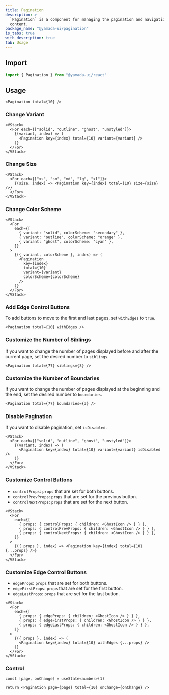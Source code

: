 ```yaml
---
title: Pagination
description: >-
  `Pagination` is a component for managing the pagination and navigation of
  content.
package_name: "@yamada-ui/pagination"
is_tabs: true
with_description: true
tab: Usage
---
```


## Import

```ts
import { Pagination } from "@yamada-ui/react"
```

## Usage

```tsx
<Pagination total={10} />
```

### Change Variant

```tsx
<VStack>
  <For each={["solid", "outline", "ghost", "unstyled"]}>
    {(variant, index) => (
      <Pagination key={index} total={10} variant={variant} />
    )}
  </For>
</VStack>
```

### Change Size

```tsx
<VStack>
  <For each={["xs", "sm", "md", "lg", "xl"]}>
    {(size, index) => <Pagination key={index} total={10} size={size} />}
  </For>
</VStack>
```

### Change Color Scheme

```tsx
<VStack>
  <For
    each={[
      { variant: "solid", colorScheme: "secondary" },
      { variant: "outline", colorScheme: "orange" },
      { variant: "ghost", colorScheme: "cyan" },
    ]}
  >
    {({ variant, colorScheme }, index) => (
      <Pagination
        key={index}
        total={10}
        variant={variant}
        colorScheme={colorScheme}
      />
    )}
  </For>
</VStack>
```

### Add Edge Control Buttons

To add buttons to move to the first and last pages, set `withEdges` to `true`.

```tsx
<Pagination total={10} withEdges />
```

### Customize the Number of Siblings

If you want to change the number of pages displayed before and after the current page, set the desired number to `siblings`.

```tsx
<Pagination total={77} siblings={3} />
```

### Customize the Number of Boundaries

If you want to change the number of pages displayed at the beginning and the end, set the desired number to `boundaries`.

```tsx
<Pagination total={77} boundaries={3} />
```

### Disable Pagination

If you want to disable pagination, set `isDisabled`.

```tsx
<VStack>
  <For each={["solid", "outline", "ghost", "unstyled"]}>
    {(variant, index) => (
      <Pagination key={index} total={10} variant={variant} isDisabled />
    )}
  </For>
</VStack>
```

### Customize Control Buttons

- `controlProps`: `props` that are set for both buttons.
- `controlPrevProps`: `props` that are set for the previous button.
- `controlNextProps`: `props` that are set for the next button.

```tsx
<VStack>
  <For
    each={[
      { props: { controlProps: { children: <GhostIcon /> } } },
      { props: { controlPrevProps: { children: <GhostIcon /> } } },
      { props: { controlNextProps: { children: <GhostIcon /> } } },
    ]}
  >
    {({ props }, index) => <Pagination key={index} total={10} {...props} />}
  </For>
</VStack>
```

### Customize Edge Control Buttons

- `edgeProps`: `props` that are set for both buttons.
- `edgeFirstProps`: `props` that are set for the first button.
- `edgeLastProps`: `props` that are set for the last button.

```tsx
<VStack>
  <For
    each={[
      { props: { edgeProps: { children: <GhostIcon /> } } },
      { props: { edgeFirstProps: { children: <GhostIcon /> } } },
      { props: { edgeLastProps: { children: <GhostIcon /> } } },
    ]}
  >
    {({ props }, index) => (
      <Pagination key={index} total={10} withEdges {...props} />
    )}
  </For>
</VStack>
```

### Control

```tsx functional=true
const [page, onChange] = useState<number>(1)

return <Pagination page={page} total={10} onChange={onChange} />
```

